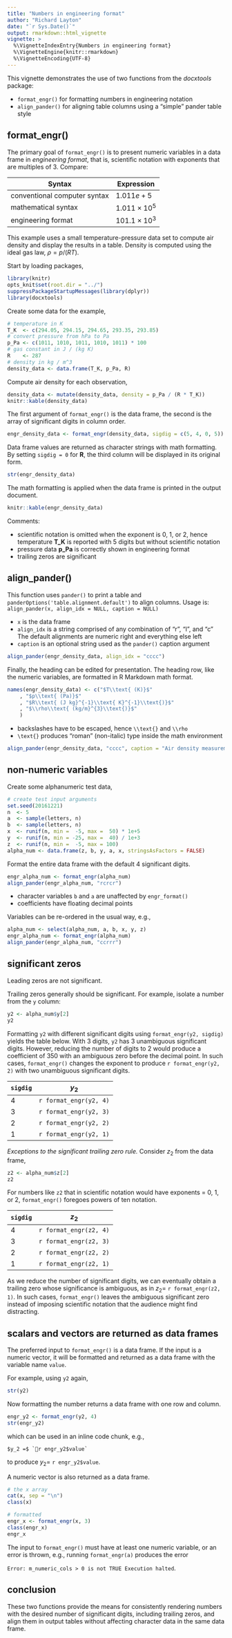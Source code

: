 ```yaml
---
title: "Numbers in engineering format"
author: "Richard Layton"
date: "`r Sys.Date()`"
output: rmarkdown::html_vignette
vignette: >
  %\VignetteIndexEntry{Numbers in engineering format}
  %\VignetteEngine{knitr::rmarkdown}
  %\VignetteEncoding{UTF-8}
---
```


This vignette demonstrates the use of two functions from the *docxtools* package: 

- `format_engr()` for formatting numbers in engineering notation  
- `align_pander()` for aligning table columns using a "simple" pander table style 

## format_engr()

The primary goal of `format_engr()` is to present numeric variables in a data frame in *engineering format*, that is, scientific notation with exponents that are multiples of 3. Compare: 

| Syntax |Expression|
|--------|----------|
|conventional computer syntax |$1.011e+5$         | 
|mathematical syntax          |$1.011\times10^{5}$|
|engineering format           |$101.1\times10^{3}$|

This example uses a small temperature-pressure data set to compute air density and display the results in a table. Density is computed using the ideal gas law, $\rho = p / (RT)$. 


Start by loading packages, 


```r
library(knitr)
opts_knit$set(root.dir = "../")
suppressPackageStartupMessages(library(dplyr))
library(docxtools)
```

Create some data for the example,  

```r
# temperature in K
T_K  <- c(294.05, 294.15, 294.65, 293.35, 293.85)
# convert pressure from hPa to Pa
p_Pa <- c(1011, 1010, 1011, 1010, 1011) * 100
# gas constant in J / (kg K)
R    <- 287
# density in kg / m^3
density_data <- data.frame(T_K, p_Pa, R)
```

Compute air density for each observation,  

```r
density_data <-	mutate(density_data, density = p_Pa / (R * T_K))
knitr::kable(density_data)
```

The first argument of `format_engr()` is the data frame, the second is the array of significant digits in column order.  

```r
engr_density_data <- format_engr(density_data, sigdig = c(5, 4, 0, 5))
```

Data frame values are returned as character strings with math formatting. By setting `sigdig = 0` for **R**, the third column will be displayed in its  original form. 

```r
str(engr_density_data)
```

The math formatting is applied when the data frame is printed in the output document.   

```r
knitr::kable(engr_density_data)
```

Comments: 

- scientific notation is omitted when the exponent is 0, 1, or 2, hence temperature **T_K** is reported with 5 digits but without scientific notation 
- pressure data **p_Pa** is correctly shown in engineering format 
- trailing zeros are significant 


## align_pander() 

This function uses `pander()` to print a table and `panderOptions('table.alignment.default')` to align columns.  Usage is: `align_pander(x, align_idx = NULL, caption = NULL)` 

- `x` is the data frame 
- `align_idx` is a string comprised of any combination of  "r", "l", and "c"  The default alignments are numeric right and everything else left 
- `caption` is an optional string used as the `pander()` caption argument 

```r
align_pander(engr_density_data, align_idx = "cccc")
```

Finally, the heading can be edited for presentation. The heading row, like the numeric variables, are formatted in R Markdown math format.

```r
names(engr_density_data) <- c("$T\\text{ (K)}$"
	, "$p\\text{ (Pa)}$"
	, "$R\\text{ (J kg}^{-1}\\text{ K}^{-1}\\text{)}$"
	, "$\\rho\\text{ (kg/m}^{3}\\text{)}$"
	)
```

- backslashes have to be escaped, hence `\\text{}` and `\\rho` 
- `\text{}` produces "roman" (non-italic) type inside the math environment 

```r
align_pander(engr_density_data, "cccc", caption = "Air density measurements")
```






## non-numeric variables  

Create some alphanumeric test data, 

```r
# create test input arguments
set.seed(20161221)
n  <- 5
a  <- sample(letters, n)
b  <- sample(letters, n)
x  <- runif(n, min =  -5, max =  50) * 1e+5
y  <- runif(n, min = -25, max =  40) / 1e+3
z  <- runif(n, min =  -5, max = 100)
alpha_num <- data.frame(z, b, y, a, x, stringsAsFactors = FALSE)
```

Format the entire data frame with the default 4 significant digits. 

```r
engr_alpha_num <- format_engr(alpha_num)
align_pander(engr_alpha_num, "rcrcr")
```

- character variables `b` and `a` are unaffected by `engr_format()`  
- coefficients have floating decimal points 

Variables can be re-ordered in the usual way, e.g., 

```r
alpha_num <- select(alpha_num, a, b, x, y, z)
engr_alpha_num <- format_engr(alpha_num)
align_pander(engr_alpha_num, "ccrrr")
```

## significant zeros 

Leading zeros are not significant. 

Trailing zeros generally should be significant. For example, isolate a number from the `y` column:  

```r
y2 <- alpha_num$y[2]
y2
```

Formatting `y2` with different significant digits using `format_engr(y2, sigdig)` yields the table below. With 3 digits, `y2` has 3 unambiguous significant digits. However, reducing the number of digits to 2 would produce a coefficient of $350$ with an ambiguous zero before the decimal point. In such cases, `format_engr()` changes the exponent to produce `r format_engr(y2, 2)` with two unambiguous significant digits.   

|`sigdig`|$y_2$|
|--------|----------|
|   4    |`r format_engr(y2, 4)`|
|   3    |`r format_engr(y2, 3)`|
|   2    |`r format_engr(y2, 2)`|
|   1    |`r format_engr(y2, 1)`|

*Exceptions to the significant trailing zero rule.* Consider $z_2$ from the data frame, 

```r
z2 <- alpha_num$z[2]
z2
```

For numbers like `z2` that in scientific notation would have exponents = 0, 1, or 2, `format_engr()` foregoes powers of ten notation.  


|`sigdig`|$z_2$|
|--------|----------|
|   4    |`r format_engr(z2, 4)`|
|   3    |`r format_engr(z2, 3)`|
|   2    |`r format_engr(z2, 2)`|
|   1    |`r format_engr(z2, 1)`|

As we reduce the number of significant digits, we can eventually obtain a trailing zero whose significance is ambiguous, as in $z_2 =$ `r format_engr(z2, 1)`. In such cases, `format_engr()` leaves the ambiguous significant zero instead of imposing scientific notation that the audience might find distracting.

## scalars and vectors are returned as data frames 

The preferred input to `format_engr()` is a data frame. If the input is a numeric vector, it will be formatted and returned as a data frame with the variable name `value`. 

For example,  using `y2` again, 

```r
str(y2)
```

Now formatting the number returns a data frame with one row and column. 

```r
engr_y2 <- format_engr(y2, 4)
str(engr_y2)
```

which can be used in an inline code chunk, e.g., 

    $y_2 =$ `r engr_y2$value`

to produce $y_2 =$ `r engr_y2$value`. 


A numeric vector is also returned as a data frame. 

```r
# the x array
cat(x, sep = "\n")
class(x)

# formatted 
engr_x <- format_engr(x, 3)
class(engr_x)
engr_x
```

The input to `format_engr()` must have at least one numeric variable, or an error is thrown, e.g., running `format_engr(a)` produces the error 

`Error: m_numeric_cols > 0 is not TRUE Execution halted`. 

## conclusion 

These two functions provide the means for consistently rendering numbers with the desired number of significant digits, including trailing zeros, and align them in output tables without affecting character data in the same data frame. 




